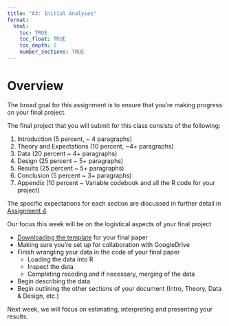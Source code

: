```yaml
---
title: "A3: Initial Analyses"
format:
  html:
    toc: TRUE
    toc_float: TRUE
    toc_depth: 2
    number_sections: TRUE
---
```


# Overview {.unnumbered}

The broad goal for this assignment is to ensure that you're making progress on your final project.

The final project that you will submit for this class consists of the following:

1. Introduction (5 percent, ~ 4 paragraphs)
2. Theory and Expectations (10 percent, ~4+ paragraphs)
3. Data (20 percent ~ 4+ paragraphs)
4. Design (25 percent ~ 5+ paragraphs)
5. Results (25 percent ~ 5+ paragraphs)
6. Conclusion (5 percent ~ 3+ paragraphs)
7. Appendix (10 percent ~ Variable codebook and all the R code for your project)


The specific expectations for each section are discussed in further detail in [Assignment 4](/assignments/a4){target="blank"}


Our focus this week will be on the logistical aspects of your final project


- <a href="pols1600_paper_template.qmd" download="" >Downloading the template</a> for your final paper
- Making sure you're set up for collaboration with GoogleDrive
- Finish wrangling your data in the code of your final paper
  - Loading the data into R
  - Inspect the data
  - Completing recoding and if necessary, merging of the data
- Begin describing the data
- Begin outlining the other sections of your document (Intro, Theory, Data & Design, etc.)

Next week, we will focus on estimating, interpreting and presenting your results.

